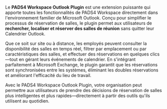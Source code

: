 Le **PADS4 Workspace Outlook Plugin** est une extension puissante qui apporte toutes les fonctionnalités de PADS4 Workspace directement dans l'environnement familier de Microsoft Outlook. Conçu pour simplifier le processus de réservation de salles, le plugin permet aux utilisateurs de **rechercher, localiser et réserver des salles de réunion** sans quitter leur Calendrier Outlook.

Que ce soit sur site ou à distance, les employés peuvent consulter la disponibilité des salles en temps réel, filtrer par emplacement ou par caractéristiques des salles, et effectuer des réservations en quelques clics—tout en gérant leurs événements de calendrier. En s'intégrant parfaitement à Microsoft Exchange, le plugin garantit que les réservations sont synchronisées entre les systèmes, éliminant les doubles réservations et améliorant l'efficacité du lieu de travail.

Avec le PADS4 Workspace Outlook Plugin, votre organisation peut permettre aux utilisateurs de prendre des décisions de réservation de salles plus intelligentes et plus rapides—directement à partir des outils qu'ils utilisent au quotidien.
